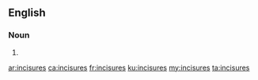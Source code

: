 ==English==

===Noun===
{{head|en|plural}}

# {{plural of|incisure|lang=en}}

[[ar:incisures]]
[[ca:incisures]]
[[fr:incisures]]
[[ku:incisures]]
[[my:incisures]]
[[ta:incisures]]